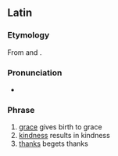 ==Latin==

===Etymology===
From {{m|la|grātia}} and {{m|la|pariō}}.

===Pronunciation===
* {{la-IPA|grātia grātiam parit}}

===Phrase===
{{head|la|phrase|head=[[grātia]] [[grātia|grātiam]] [[pariō|parit]]}}

# [[grace]] gives birth to grace
# [[kindness]] results in kindness
# [[thanks]] begets thanks